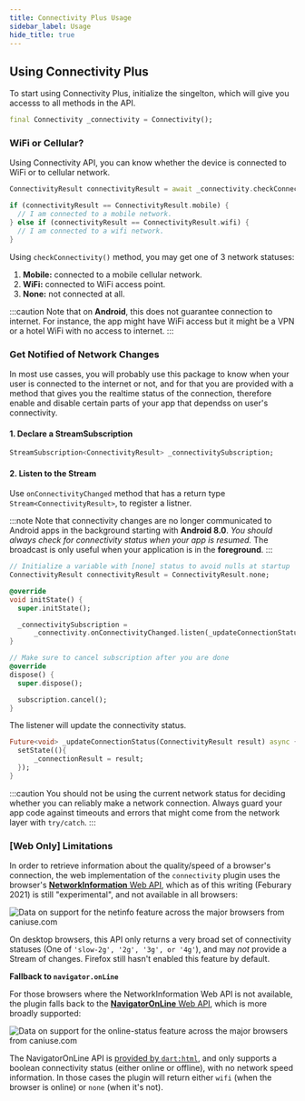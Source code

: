 ```yaml
---
title: Connectivity Plus Usage
sidebar_label: Usage
hide_title: true
---
```


## Using Connectivity Plus

To start using Connectivity Plus, initialize the singelton, which will give you accesss to all methods in the API.

``` dart
final Connectivity _connectivity = Connectivity();
```

### WiFi or Cellular?

Using Connectivity API, you can know whether the device is connected to WiFi or to cellular network.

``` dart
ConnectivityResult connectivityResult = await _connectivity.checkConnectivity();

if (connectivityResult == ConnectivityResult.mobile) {
  // I am connected to a mobile network.
} else if (connectivityResult == ConnectivityResult.wifi) {
  // I am connected to a wifi network.
}
```

Using `checkConnectivity()` method, you may get one of 3 network statuses:
1. **Mobile:** connected to a mobile cellular network.
2. **WiFi:** connected to WiFi access point.
3. **None:** not connected at all.

:::caution
Note that on **Android**, this does not guarantee connection to internet. 
For instance, the app might have WiFi access but it might be a VPN or 
a hotel WiFi with no access to internet.
:::

### Get Notified of Network Changes

In most use casses, you will probably use this package to know when your 
user is connected to the internet or not, and for that you are provided 
with a method that gives you the realtime status of the connection, 
therefore enable and disable certain parts of your app that dependss on 
user's connectivity.

#### 1. Declare a StreamSubscription

``` dart
StreamSubscription<ConnectivityResult> _connectivitySubscription;
```

#### 2. Listen to the Stream

Use `onConnectivityChanged` method that has a return type `Stream<ConnectivityResult>`, 
to register a listner.

:::note
Note that connectivity changes are no longer communicated to Android apps 
in the background starting with **Android 8.0**. 
*You should always check for connectivity status when your app is resumed.* 
The broadcast is only useful when your application is in the **foreground**.
:::


``` dart
// Initialize a variable with [none] status to avoid nulls at startup
ConnectivityResult connectivityResult = ConnectivityResult.none;

@override
void initState() {
  super.initState();

  _connectivitySubscription =
      _connectivity.onConnectivityChanged.listen(_updateConnectionStatus);
}

// Make sure to cancel subscription after you are done
@override
dispose() {
  super.dispose();

  subscription.cancel();
}
```

The listener will update the connectivity status.

``` dart
Future<void> _updateConnectionStatus(ConnectivityResult result) async {
  setState((){
      _connectionResult = result;
  });
}
```

:::caution
You should not be using the current network status for deciding 
whether you can reliably make a network connection. 
Always guard your app code against timeouts and errors that might come 
from the network layer with `try/catch`.
:::

### [Web Only] Limitations

In order to retrieve information about the quality/speed of a browser's connection, 
the web implementation of the `connectivity` plugin uses the browser's 
[**NetworkInformation** Web API](https://developer.mozilla.org/en-US/docs/Web/API/NetworkInformation), 
which as of this writing (Feburary 2021) is still "experimental", and not available in 
all browsers:

![Data on support for the netinfo feature across the major browsers from caniuse.com](https://caniuse.bitsofco.de/image/netinfo.png)

On desktop browsers, this API only returns a very broad set of connectivity statuses (One of `'slow-2g', '2g', '3g', or '4g'`), and may *not* provide a Stream of changes. Firefox still hasn't enabled this feature by default.

**Fallback to `navigator.onLine`**

For those browsers where the NetworkInformation Web API is not available, the plugin falls back to the [**NavigatorOnLine** Web API](https://developer.mozilla.org/en-US/docs/Web/API/NavigatorOnLine), which is more broadly supported: 

![Data on support for the online-status feature across the major browsers from caniuse.com](https://caniuse.bitsofco.de/image/online-status.png)

The NavigatorOnLine API is [provided by `dart:html`](https://api.dart.dev/stable/2.7.2/dart-html/Navigator/onLine.html), 
and only supports a boolean connectivity status (either online or offline), with no network speed information. 
In those cases the plugin will return either `wifi` (when the browser is online) or `none` (when it's not).